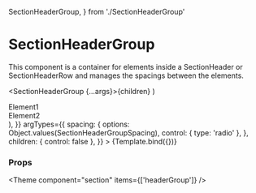   SectionHeaderGroup,
} from './SectionHeaderGroup'

<Meta
  title="Components/Section/SectionHeaderGroup"
  component={SectionHeaderGroup}
/>

# SectionHeaderGroup

This component is a container for elements inside a SectionHeader or SectionHeaderRow and manages the spacings between the elements.

  <SectionHeaderGroup {...args}>{children}</SectionHeaderGroup>
)

<Canvas>
  <Story
    name="Default"
    args={{
      spacing: SectionHeaderGroupSpacing.sm,
      children: (
        <>
          <div>Element1</div>
          <div>Element2</div>
        </>
      ),
    }}
    argTypes={{
      spacing: {
        options: Object.values(SectionHeaderGroupSpacing),
        control: { type: 'radio' },
      },
      children: { control: false },
    }}
  >
    {Template.bind({})}
  </Story>
</Canvas>

### Props

<ArgsTable story="Default" />



<Theme component="section" items={['headerGroup']} />
